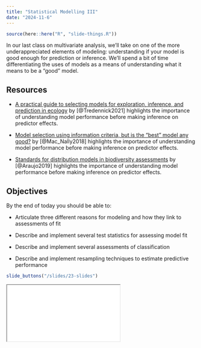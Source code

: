 ```yaml
---
title: "Statistical Modelling III"
date: "2024-11-6"
---
```


```r
source(here::here("R", "slide-things.R"))
```

In our last class on multivariate analysis, we'll take on one of the more underappreciated elements of modeling: understanding if your model is good enough for prediction or inference. We'll spend a bit of time differentiating the uses of models as a means of understanding what it means to be a "good" model.


## Resources

- <i class="fas fa-external-link-square-alt"></i> [A practical guide to selecting models for exploration, inference, and prediction in ecology](https://esajournals.onlinelibrary.wiley.com/doi/full/10.1002/ecy.3336) by [@Tredennick2021] highlights the importance of understanding model performance before making inference on predictor effects.

- <i class="fas fa-external-link-square-alt"></i> [Model selection using information criteria, but is the “best” model any good?](https://besjournals.onlinelibrary.wiley.com/doi/10.1111/1365-2664.13060) by [@Mac_Nally2018] highlights the importance of understanding model performance before making inference on predictor effects.

- <i class="fas fa-external-link-square-alt"></i> [Standards for distribution models in biodiversity assessments](https://www.science.org/doi/10.1126/sciadv.aat4858) by [@Araujo2019] highlights the importance of understanding model performance before making inference on predictor effects.

## Objectives

By the end of today you should be able to:

- Articulate three different reasons for modeling and how they link to assessments of fit

- Describe and implement several test statistics for assessing model fit

- Describe and implement several assessments of classification

- Describe and implement resampling techniques to estimate predictive performance



```r
slide_buttons("/slides/23-slides")
```

<div>

```{=html}
<iframe class="slide-deck" src="/slides/23-slides.html"></iframe>
```

</div>

